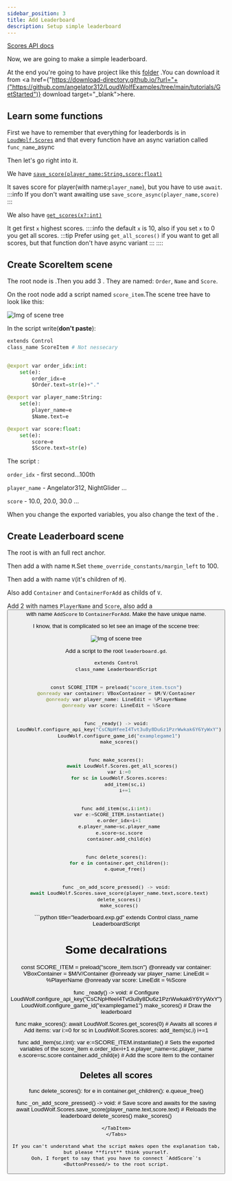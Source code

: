 ```yaml
---
sidebar_position: 3
title: Add Leaderboard
description: Setup simple leaderboard
---
```



[Scores API docs](../../api/modules/Scores.mdx)

Now, we are going to make a simple leaderboard.

At the end you're going to have project like this [folder](https://github.com/angelator312/LoudWolfExamples/tree/main/tutorials/GetStarted)
.You can download it from <a href={"https://download-directory.github.io/?url="+("https://github.com/angelator312/LoudWolfExamples/tree/main/tutorials/GetStarted")} download target="_blank">here</a>.

## Learn some functions

First we have to remember that everything for leaderbords is in [`LoudWolf.Scores`](../../api/modules/Scores.mdx) and that every function have an async variation called `func_name`_async

Then let's go right into it.

We have [`save_score(player_name:String,score:float)`](../../api/modules/Scores.mdx#save-score)

It saves score for player(with name:`player_name`), but you have to use `await`.
:::info
If you don't want awaiting use `save_score_async(player_name,score)`
:::

We also have [`get_scores(x?:int)`](../../api/modules/Scores.mdx#get-highest-scores)

It get first `x` highest scores.
::::info
the default `x` is 10, also if you set `x` to 0 you get all scores.
:::tip
Prefer using `get_all_scores()` if you want to get all scores, but that function don't have async variant
:::
::::

## Create ScoreItem scene
The root node is <HBoxContainer/>.Then you add 3 <Label plural/>.
They are named: `Order`, `Name` and `Score`.

On the root node add a script named `score_item`.The scene tree have to look like this:

![Img of scene tree](/img/tutorials/GetStarted/ScoreItem.png)

In the script write(**don't paste**):
```python title="score_item"
extends Control
class_name ScoreItem # Not nessecary


@export var order_idx:int:
	set(e):
		order_idx=e
		$Order.text=str(e)+"."

@export var player_name:String:
	set(e):
		player_name=e
		$Name.text=e

@export var score:float:
	set(e):
		score=e
		$Score.text=str(e)
```
The script <ExportAnnotation plural/>:

  `order_idx` - first second...100th

  `player_name` - Angelator312, NightGlider ...

  `score` - 10.0, 20.0, 30.0 ...

When you change the exported variables, you also change the text of the <Label plural/>.


## Create Leaderboard scene

The root is <Control/> with an full rect anchor.

Then add a <MarginContainer/> with name `M`.Set `theme_override_constants/margin_left` to 100.

Then add a <VBoxContainer/> with name `V`(it's children of `M`).

Also add <VBoxContainer/> `Container` and <HBoxContainer/> `ContainerForAdd` as childs of `V`.

Add 2 <LineEdit plural/> with names `PlayerName` and `Score`, also add a <Button/> with name `AddScore` to `ContainerForAdd`.
Make the <LineEdit plural/> have unique name.

I know, that is complicated so let see an image of the sccene tree:

![Img of scene tree](/img/tutorials/GetStarted/LeaderboardSceneTree.png)

Add a script to the root `leaderboard.gd`.
<Tabs>
  <TabItem value="code" label="Code" default>
  ```python title="leaderboard.gd"
  extends Control
  class_name LeaderboardScript


  const SCORE_ITEM = preload("score_item.tscn")
  @onready var container: VBoxContainer = $M/V/Container
  @onready var player_name: LineEdit = %PlayerName
  @onready var score: LineEdit = %Score


  func _ready() -> void:
  	LoudWolf.configure_api_key("CsCNpHfeeI4Tvt3u8y8Du6z1PzrWwkak6Y6YyWxY")
  	LoudWolf.configure_game_id("examplegame1")
  	make_scores()


  func make_scores():
	  await LoudWolf.Scores.get_all_scores()
  	var i:=0
  	for sc in LoudWolf.Scores.scores:
  		add_item(sc,i)
  		i+=1


  func add_item(sc,i:int):
  	var e:=SCORE_ITEM.instantiate()
  	e.order_idx=i+1
  	e.player_name=sc.player_name
  	e.score=sc.score
  	container.add_child(e)


  func delete_scores():
  	for e in container.get_children():
  		e.queue_free()


  func _on_add_score_pressed() -> void:
  	await LoudWolf.Scores.save_score(player_name.text,score.text)
  	delete_scores()
  	make_scores()

  ```
  </TabItem>
  <TabItem value="explanation" label="Explanation">
  ```python title="leaderboard.exp.gd"
  extends Control
  class_name LeaderboardScript

  # Some decalrations
  const SCORE_ITEM = preload("score_item.tscn")
  @onready var container: VBoxContainer = $M/V/Container
  @onready var player_name: LineEdit = %PlayerName
  @onready var score: LineEdit = %Score


  func _ready() -> void:
  	# Configure
          LoudWolf.configure_api_key("CsCNpHfeeI4Tvt3u8y8Du6z1PzrWwkak6Y6YyWxY")
  	LoudWolf.configure_game_id("examplegame1")
  	make_scores() # Draw the leaderboard


  func make_scores():
  	await LoudWolf.Scores.get_scores(0) # Awaits all scores
          # Add items:
  	var i:=0
  	for sc in LoudWolf.Scores.scores:
  		add_item(sc,i)
  		i+=1


  func add_item(sc,i:int):
  	var e:=SCORE_ITEM.instantiate()
          # Sets the exported variables of the score_item
  	e.order_idx=i+1
  	e.player_name=sc.player_name
  	e.score=sc.score
  	container.add_child(e) # Add the score item to the container


  ## Deletes all scores
  func delete_scores():
  	for e in container.get_children():
  		e.queue_free()


  func _on_add_score_pressed() -> void:
          # Save score and awaits for the saving
  	await LoudWolf.Scores.save_score(player_name.text,score.text)
          # Reloads the leaderboard
  	delete_scores()
  	make_scores()

  ```
  </TabItem>
</Tabs>

If you can't understand what the script makes open the explanation tab, but please **first** think yourself.
Ooh, I forget to say that you have to connect `AddScore`'s <ButtonPressed/> to the root script.

